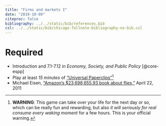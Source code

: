 ```yaml
---
title: "Firms and markets I"
date: "2019-10-09"
citeproc: false
bibliography: ../../static/bib/references.bib
csl: ../../static/bib/chicago-fullnote-bibliography-no-bib.csl
---
```


# Required

- <i class="fas fa-book"></i> Introduction and 7.1-7.12 in *Economy, Society, and Public Policy* [@core-espp]
- <i class="fas fa-trophy"></i> Play at least *15 minutes* of ["Universal Paperclips"](http://www.decisionproblem.com/paperclips/)^[**WARNING**: This game can take over your life for the next day or so, which can be really fun and rewarding, but also *it will seriously for real consume every waking moment* for a few hours. This is your official warning.]
- <i class="fas fa-external-link-square-alt"></i> Michael Eisen, ["Amazon's $23,698,655.93 book about flies,"](http://www.michaeleisen.org/blog/?p=358) April 22, 2011
